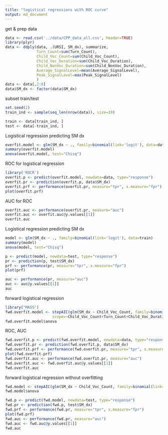 ```yaml
---
title: "logistical regressions with ROC curve"
output: md_document
---
```


get & prep data
```r
data <- read.csv('../data/CPP_data_all.csv', header=TRUE)
library(plyr)
data <- ddply(data, .(URSI, SM_dx), summarize,
              Turn_Count=sum(Turn_Count),
              Child_Voc_Count=sum(Child_Voc_Count),
              Child_Voc_Duration=sum(Child_Voc_Duration),
              Child_NonVoc_Duration=sum(Child_NonVoc_Duration),
              Average_SignalLevel=mean(Average_SignalLevel),
              Peak_SignalLevel=max(Peak_SignalLevel)
              )
data <- data[,2:8]
data$SM_dx <- factor(data$SM_dx)
```

subset train/test
```r
set.seed(2)
train_ind <- sample(seq_len(nrow(data)), size=19)

train <- data[train_ind, ]
test <- data[-train_ind, ]
```

Logistical regression predicting SM dx
```r
overfit.model <- glm(SM_dx ~ ., family=binomial(link='logit'), data=data)
summary(overfit.model)
anova(overfit.model, test="Chisq")
```

ROC for logistical regression
```r
library('ROCR')
overfit.p <- predict(overfit.model, newdata=data, type="response")
overfit.pr <- prediction(overfit.p, data$SM_dx)
overfit.prf <- performance(overfit.pr, measure="tpr", x.measure="fpr")
plot(overfit.prf)
```

AUC for ROC
```r
overfit.auc <- performance(overfit.pr, measure="auc")
overfit.auc <- overfit.auc@y.values[[1]]
overfit.auc
```

Logistical regression predicting SM dx
```r
model <- glm(SM_dx ~ ., family=binomial(link='logit'), data=train)
summary(model)
anova(model, test="Chisq")
```

```r
p <- predict(model, newdata=test, type="response")
pr <- prediction(p, test$SM_dx)
prf <- performance(pr, measure="tpr", x.measure="fpr")
plot(prf)
```

```r
auc <- performance(pr, measure="auc")
auc <- auc@y.values[[1]]
auc
```

forward logistical regression
```r
library("MASS")
fwd.overfit.model <- stepAIC(glm(SM_dx ~ Child_Voc_Count, family=binomial(link='logit'), data=data), direction='forward',
                     scope=~Child_Voc_Count+Turn_Count+Child_Voc_Duration+Child_NonVoc_Duration+Average_SignalLevel+Peak_SignalLevel)
fwd.overfit.model$anova
```

ROC, AUC
```r
fwd.overfit.p <- predict(fwd.overfit.model, newdata=data, type="response")
fwd.overfit.pr <- prediction(fwd.overfit.p, data$SM_dx)
fwd.overfit.prf <- performance(fwd.overfit.pr, measure="tpr", x.measure="fpr")
plot(fwd.overfit.prf)
fwd.overfit.auc <- performance(fwd.overfit.pr, measure="auc")
fwd.overfit.auc <- fwd.overfit.auc@y.values[[1]]
fwd.overfit.auc
```

forward logistical regression without overfitting
```r
fwd.model <- stepAIC(glm(SM_dx ~ Child_Voc_Count, family=binomial(link='logit'), data=train), direction='forward', scope=~Child_Voc_Count+Turn_Count+Child_Voc_Duration+Child_NonVoc_Duration+Average_SignalLevel+Peak_SignalLevel)
fwd.model$anova
```


```r
fwd.p <- predict(fwd.model, newdata=test, type="response")
fwd.pr <- prediction(fwd.p, test$SM_dx)
fwd.prf <- performance(fwd.pr, measure="tpr", x.measure="fpr")
plot(fwd.prf)
fwd.auc <- performance(fwd.pr, measure="auc")
fwd.auc <- fwd.auc@y.values[[1]]
fwd.auc
```

